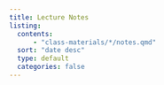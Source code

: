 ```yaml
---
title: Lecture Notes
listing:
  contents:
      - "class-materials/*/notes.qmd"
  sort: "date desc"
  type: default
  categories: false
---
```

